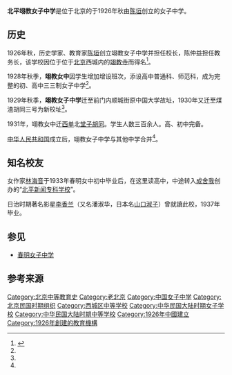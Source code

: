 '''北平翊教女子中学'''是位于北京的于1926年秋由[[陈垣|陈垣]]创立的女子中学。

== 历史 ==
1926年秋，历史学家、教育家[[陈垣|陈垣]]创立翊教女子中学并担任校长，陈仲益担任教务长，该学校因位于位于[[北京市|北京]]西城内的[[翊教寺|翊教寺]]而得名<ref name=":0">{{Cite journal|title=翊教女中：近代北京女学的佼佼者|author=杨剑利|url=https://kns.cnki.net/kcms/detail/detail.aspx?FileName=BJDA202012019&DbName=CJFQ2020|journal=北京档案|access-date=2021-09-06|archive-date=2021-09-06|archive-url=https://web.archive.org/web/20210906023207/https://kns.cnki.net/kcms/detail/detail.aspx?FileName=BJDA202012019&DbName=CJFQ2020|dead-url=no}}</ref>。

1928年秋季，'''翊教女中'''因学生增加增设班次，添设高中普通科、师范科，成为完整的初、高中三三制女子中学<ref name=":0" />。

1929年秋季，'''翊教女子中学'''迁至前门内顺城街原中国大学故址，1930年又迁至煤渣胡同三号为新校址<ref name=":0" />。

1931年，翊教女中迁[[西单|西单]]北[[堂子胡同|堂子胡同]]。学生人数三百余人。高、初中完备。 

[[中华人民共和国|中华人民共和国]]成立后，翊教女子中学与其他中学合并<ref name=":0" />。 

== 知名校友 ==
女作家[[林海音|林海音]]于1933年春明女中初中毕业后，在这里读高中，中途转入[[成舍我|成舍我]]创办的“[[北平新闻专科学校|北平新闻专科学校]]”。

日治时期著名影星[[李香兰|李香兰]]（又名潘淑华，日本名[[山口淑子|山口淑子]]）曾就讀此校，1937年毕业。

==参见==
* [[春明女子中學|春明女子中学]]

== 参考来源 ==
{{Reflist}}
[[Category:北京中等教育史|Category:北京中等教育史]]
[[Category:老北京|Category:老北京]]
[[Category:中国女子中学|Category:中国女子中学]]
[[Category:北京民国时期组织|Category:北京民国时期组织]]
[[Category:西城区中等学校|Category:西城区中等学校]]
[[Category:中华民国大陆时期女子学校|Category:中华民国大陆时期女子学校]]
[[Category:中华民国大陆时期中等学校|Category:中华民国大陆时期中等学校]]
[[Category:1926年中國建立|Category:1926年中國建立]]
[[Category:1926年創建的教育機構|Category:1926年創建的教育機構]]
{{北京教育小作品}}